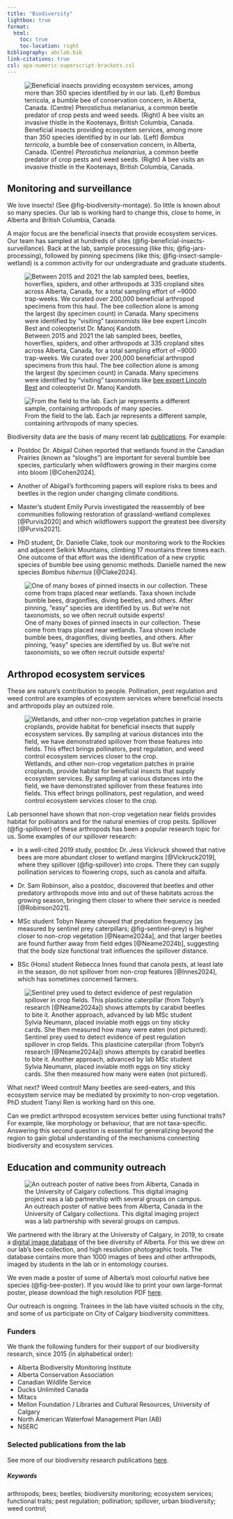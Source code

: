 ```yaml
---
title: "Biodiversity"         
lightbox: true
format:
  html:
    toc: true      
    toc-location: right
bibliography: abclab.bib
link-citations: true
csl: apa-numeric-superscript-brackets.csl
---
```


![Beneficial insects providing ecosystem services, among more than 350 species identified by in our lab. (Left) *Bombus terricola*, a bumble bee of conservation concern, in Alberta, Canada. (Centre) *Pterostichus melanarius*, a common beetle predator of crop pests and weed seeds. (Right) A bee visits an invasive thistle in the Kootenays, British Columbia, Canada.](images/biodiversity_montage.png){#fig-biodiversity-montage}

## Monitoring and surveillance

We love insects! (See @fig-biodiversity-montage). So little is known about so many species. Our lab is working hard to change this, close to home, in Alberta and British Columbia, Canada. 

A major focus are the beneficial insects that provide ecosystem services. Our team has sampled at hundreds of sites (@fig-beneficial-insects-surveillance). Back at the lab, sample processing (like this; @fig-jars-processing), followed by pinning specimens (like this; @fig-insect-sample-wetland) is a common activity for our undergraduate and graduate students.

![Between 2015 and 2021 the lab sampled bees, beetles, hoverflies, spiders, and other arthropods at 335 cropland sites across Alberta, Canada, for a total sampling effort of ~9000 trap-weeks. We curated over 200,000 beneficial arthropod specimens from this haul. The bee collection alone is among the largest (by specimen count) in Canada. Many specimens were identified by "visiting" taxonomists like [bee expert Lincoln Best](https://extension.oregonstate.edu/people/lincoln-best) and coleopterist Dr. Manoj Kandoth.](images/fig_beneficial-insects-surveillance.png){#fig-beneficial-insects-surveillance}

::: {.column-margin}
![From the field to the lab. Each jar represents a different sample, containing arthropods of many species.](images/fig-jars-processing.png){#fig-jars-processing}
:::

Biodiversity data are the basis of many recent lab [publications](publications.qmd). For example:

- Postdoc Dr. Abigail Cohen reported that wetlands found in the Canadian Prairies (known as "sloughs") are important for several bumble bee species, particularly when wildflowers growing in their margins come into bloom [@Cohen2024].  

- Another of Abigail's forthcoming papers will explore risks to bees and beetles in the region under changing climate conditions. 

- Master's student Emily Purvis investigated the reassembly of bee communities following restoration of grassland-wetland complexes [@Purvis2020] and which wildflowers support the greatest bee diversity [@Purvis2021].

- PhD student, Dr. Danielle Clake, took our monitoring work to the Rockies and adjacent Selkirk Mountains, climbing 17 mountains three times each. One outcome of that effort was the identification of a new cryptic species of bumble bee using genomic methods. Danielle named the new species *Bombus hibernus* [@Clake2024].

::: {.column-margin}
![One of many boxes of pinned insects in our collection. These come from traps placed near wetlands. Taxa shown include bumble bees, dragonflies, diving beetles, and others. After pinning, "easy" species are identified by us. But we're not taxonomists, so we often recruit outside experts!](images/fig-insect-sample-wetland.png){#fig-insect-sample-wetland}
:::

## Arthropod ecosystem services

::: {.callout-tip icon="false" title="What are ecosystem services?"}
These are nature's contribution to people.  Pollination, pest regulation and weed control are examples of ecosystem services where beneficial insects and arthropods play an outsized role.
:::

::: {.column-margin}
![Wetlands, and other non-crop vegetation patches in prairie croplands, provide habitat for beneficial insects that supply ecosystem services. By sampling at various distances into the field, we have demonstrated [spillover]{.textual-bold} from these features into fields. This effect brings pollinators, pest regulation, and weed control ecosystem services closer to the crop.](images/fig-spillover.png){#fig-spillover}
:::

Lab personnel have shown that non-crop vegetation near fields provides habitat for pollinators and for the natural enemies of crop pests. Spillover (@fig-spillover) of these arthropods has been a popular research topic for us. Some examples of our spillover research:

- In a well-cited 2019 study, postdoc Dr. Jess Vickruck showed that native bees are more abundant closer to wetland margins [@Vickruck2019], where they spillover (@fig-spillover) into crops. There they can supply pollination services to flowering crops, such as canola and alfalfa. 

- Dr. Sam Robinson, also a postdoc, discovered that beetles and other predatory arthropods move into and out of these habitats across the growing season, bringing them closer to where their service is needed [@Robinson2021].

- MSc student Tobyn Neame showed that predation frequency (as measured by sentinel prey caterpillars; @fig-sentinel-prey) is higher closer to non-crop vegetation [@Neame2024a], and that larger beetles are found further away from field edges [@Neame2024b], suggesting that the body size [functional trait]{.textual-bold} influences the spillover distance. 

- BSc (Hons) student Rebecca Innes found that canola pests, at least late in the season, do not spillover from non-crop features [@Innes2024], which has sometimes concerned farmers.

::: {.column-margin}
![[Sentinel prey]{.textual-bold} used to detect evidence of pest regulation spillover in crop fields. This plasticine caterpillar (from Tobyn's research [@Neame2024a]) shows attempts by carabid beetles to bite it. Another approach, advanced by lab MSc student Sylvia Neumann, placed inviable moth eggs on tiny sticky cards. She then measured how many were eaten (not pictured).](images/fig-sentinel-prey.png){#fig-sentinel-prey}
:::

[What next?]{.textual-bold} Weed control! Many beetles are seed-eaters, and this ecosystem service may be mediated by proximity to non-crop vegetation. PhD student Tianyi Ren is working hard on this one.

Can we predict arthropod ecosystem services better using [functional traits]{.textual-bold}? For example, like morphology or behaviour, that are not taxa-specific. Answering this second question is essential for generalizing beyond the region to gain global understanding of the mechanisms connecting biodiversity and ecosystem services.

## Education and community outreach

::: {.column-margin}
![An outreach poster of native bees from Alberta, Canada in the University of Calgary collections. This digital imaging project was a lab partnership with several groups on campus.](images/fig-bee-poster.png){#fig-bee-poster}
:::

We partnered with the library at the University of Calgary, in 2019, to create a [digital image database](https://digitalcollections.ucalgary.ca/Browse/Collections/Invertebrates/Alberta-Native-Bees){target="_blank"} of the bee diversity of Alberta. For this we drew on our lab's bee collection, and high resolution photographic tools. The database contains more than 1000 images of bees and other arthropods, imaged by students in the lab or in entomology courses. 

We even made a poster of some of Alberta's most colourful native bee species (@fig-bee-poster). If you would like to print your own large-format poster, please download the high resolution PDF [here](BeePoster_UniversityCalgary_2019.pdf){target="_blank"}.

Our outreach is ongoing. Trainees in the lab have visited schools in the city, and some of us participate on City of Calgary biodiversity committees.

### Funders {.unnumbered .unlisted}

We thank the following funders for their support of our biodiversity research, since 2015 (in alphabetical order):

-   Alberta Biodiversity Monitoring Institute
-   Alberta Conservation Association
-   Canadian Wildlife Service
-   Ducks Unlimited Canada
-   Mitacs
-   Mellon Foundation / Libraries and Cultural Resources, University of Calgary
-   North American Waterfowl Management Plan (AB)
-   NSERC

::: ref-section
### Selected publications from the lab {.unnumbered .unlisted}

See more of our biodiversity research publications [here](publications.qmd).

::: {#refs}
:::

##### Keywords {.unnumbered .unlisted}

arthropods; bees; beetles; biodiversity monitoring; ecosystem services; functional traits; pest regulation; pollination; spillover, urban biodiversity; weed control;
:::
